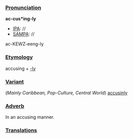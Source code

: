===[[Pronunciation]]===

'''ac-cus*ing-ly'''
*[[IPA]]: //
*[[SAMPA]]: //
ac-KEWZ-eeng-ly

===[[Etymology]]===

accusing + [[-ly]]
===[[Variant]]===

(''Mainly Caribbean, Pop-Culture, Central World'')
[[accusin'|accusinly]]
===[[Adverb]]===

In an accusing manner.
===[[Translations]]===